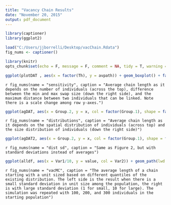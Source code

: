 ```yaml
---
title: "Vacancy Chain Results"
date: "November 20, 2015"
output: pdf_document
---
```


```r
library(captioner)
library(ggplot2)

load("C:/Users/jjborrelli/Desktop/vacChain.Rdata")
fig_nums <- captioner()

library(knitr)
opts_chunk$set(echo = F, message = F, comment = NA, tidy = T, warning = F, results = "asis")
```



```r
ggplot(plotDAT , aes(x = factor(Th), y = avpath)) + geom_boxplot() + facet_grid(diff~N, scales = "free_y") + theme_bw() + xlab("Threshold") + ylab("Average Chain Length")
```

`r fig_nums(name = "sensitivity", caption = "Average chain length as it depends on the number of individuals (across the top), difference between the min and max swap size (down the right side), and the maximum distance between two individuals that can be linked. Note there is a scale change among row y-axes.")`


```r
ggplot(agDAT, aes(x = Group.2, y = x, col = factor(Group.1), shape = factor(Group.3))) + geom_point(size = 3) + scale_color_discrete(name="N") + scale_shape_discrete(name = "Diff") + facet_grid(Group.4~Group.5) + xlab("Threshold") + ylab("Chain Length") + theme_bw()
```

`r fig_nums(name = "distributions", caption = "Average chain length as it depends on the spatial distribution of individuals (across top) and the size distribution of individuals (down the right side)")`


```r
ggplot(agDAT2, aes(x = Group.2, y = x, col = factor(Group.1), shape = factor(Group.3))) + geom_point(size = 3) + scale_color_discrete(name="N") + scale_shape_discrete(name = "Diff") + facet_grid(Group.4~Group.5) + xlab("Threshold") + ylab("Chain StDev") + theme_bw()
```
`r fig_nums(name = "dist sd", caption = "Same as Figure 2, but with standard deviations instead of averages")`


```r
ggplot(alldf, aes(x = Var1/10, y = value, col = Var2)) + geom_path(lwd = 1) + geom_point(size = 4) + scale_x_continuous(breaks = seq(.1, 1, .1)) + scale_color_discrete(name = "Size \nDistribution") +  facet_grid(size~stdev) + theme_bw() + xlab("Quantile") + ylab("Chain Length") 
```
`r fig_nums(name = "vacMC", caption = "The average length of a chain starting with a unit sized based on different quantiles of the existing distribution. The left side is the result when there is a small standard deviation in unit size among the population, the right is with large standard deviation (1 for small, 10 for large). The simulation was repeated with 100, 200, and 300 individuals in the starting population")`
